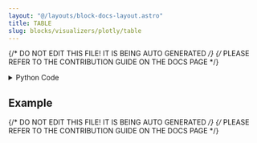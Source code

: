 ```yaml
---
layout: "@/layouts/block-docs-layout.astro"
title: TABLE
slug: blocks/visualizers/plotly/table
---
```


{/* DO NOT EDIT THIS FILE! IT IS BEING AUTO GENERATED */}
{/* PLEASE REFER TO THE CONTRIBUTION GUIDE ON THE DOCS PAGE */}


<PythonDocsDisplay docstring={docstring} />
<details>
<summary>Python Code</summary>

```python
from flojoy import flojoy, OrderedPair, OrderedTriple, DataFrame, Vector, Scalar, Plotly
import plotly.graph_objects as go
import pandas as pd
from nodes.VISUALIZERS.template import plot_layout


@flojoy
def TABLE(default: OrderedTriple | OrderedPair | DataFrame | Vector) -> Plotly:
    """The TABLE node creates a Plotly Table visualization for a given input DataContainer.

    Inputs
    ------
    default : OrderedTriple|OrderedPair|DataFrame|Vector|Scalar
        the DataContainer to be visualized

    Returns
    -------
    Plotly
        the DataContainer containing the Plotly Table visualization
    """

    layout = plot_layout(title="TABLE")
    fig = go.Figure(layout=layout)

    match default:
        case OrderedPair():
            x = default.x
            y = default.y
            fig.add_trace(
                go.Table(
                    header=dict(values=["x", "y"], align="center"),
                    cells=dict(values=[x, y], align="center"),
                )
            )
        case OrderedTriple():
            x = default.x
            y = default.y
            z = default.z
            fig.add_trace(
                go.Table(
                    header=dict(values=["x", "y", "z"], align="center"),
                    cells=dict(values=[x, y, z], align="center"),
                )
            )
        case Vector():
            v = default.v
            fig.add_trace(
                go.Table(
                    header=dict(values=["v"], align="center"),
                    cells=dict(values=[v], align="center"),
                )
            )
        case Scalar():
            c = default.c
            fig.add_trace(
                go.Table(
                    header=dict(
                        values=["Scalar"],
                        align="center",
                        font=dict(size=1),
                        height=0,
                    ),
                    cells=dict(
                        values=[[c]],
                        align="center",
                        font=dict(size=25),
                    ),
                )
            )
        case DataFrame():
            df = pd.DataFrame(default.m)
            fig.add_trace(
                go.Table(
                    header=dict(values=list(df.columns), align="center"),
                    cells=dict(
                        values=[df[col] for col in df.columns],
                        align="center",
                    ),
                )
            )
    return Plotly(fig=fig)

```

[Find this Flojoy Block on GitHub](https://github.com/flojoy-ai/blocks/blob/main/blocks/VISUALIZERS/PLOTLY/TABLE/TABLE.py)

</details>

## Example


<GetHelpWidget />


<AppDisplay app={app} blockName="TABLE" client:visible />


<Example />

{/* DO NOT EDIT THIS FILE! IT IS BEING AUTO GENERATED */}
{/* PLEASE REFER TO THE CONTRIBUTION GUIDE ON THE DOCS PAGE */}
